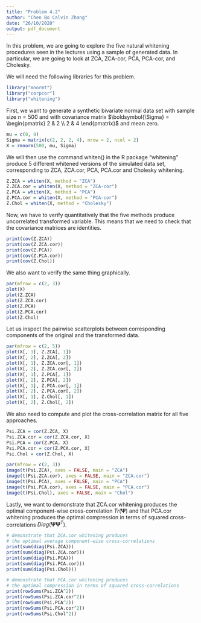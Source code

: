 ```yaml
---
title: "Problem 4.2"
author: "Chen Bo Calvin Zhang"
date: "26/10/2020"
output: pdf_document
---
```


In this problem, we are going to explore the five natural whitening procedures seen in the lectures using a sample of generated data. In particular, we are going to look at ZCA, ZCA-cor, PCA, PCA-cor, and Cholesky.

We will need the following libraries for this problem.

```r
library("mnormt")
library("corpcor")
library("whitening")
```

First, we want to generate a synthetic bivariate normal data set with sample size $n = 500$ and with covariance
matrix $\boldsymbol{\Sigma} = \begin{pmatrix} 2 & 2 \\ 2 & 4 \end{pmatrix}$ and mean zero.

```r
mu = c(0, 0)
Sigma = matrix(c(2, 2, 2, 4), nrow = 2, ncol = 2)
X = rmnorm(500, mu, Sigma)
```

We will then use the command whiten() in the R package “whitening” produce 5 different whitened versions of the simulated data set, corresponding to ZCA, ZCA.cor, PCA, PCA.cor and Cholesky whitening.

```r
Z.ZCA = whiten(X, method = "ZCA")
Z.ZCA.cor = whiten(X, method = "ZCA-cor")
Z.PCA = whiten(X, method = "PCA")
Z.PCA.cor = whiten(X, method = "PCA-cor")
Z.Chol = whiten(X, method = "Cholesky")
```

Now, we have to verify quantitatively that the five methods produce uncorrelated transformed variable. This means that we need to check that the covariance matrices are identities.

```r
print(cov(Z.ZCA))
print(cov(Z.ZCA.cor))
print(cov(Z.PCA))
print(cov(Z.PCA.cor))
print(cov(Z.Chol))
```

We also want to verify the same thing graphically.

```r
par(mfrow = c(2, 3))
plot(X)
plot(Z.ZCA)
plot(Z.ZCA.cor)
plot(Z.PCA)
plot(Z.PCA.cor)
plot(Z.Chol)
```

Let us inspect the pairwise scatterplots between corresponding components of the original and the transformed data.

```r
par(mfrow = c(2, 5))
plot(X[, 1], Z.ZCA[, 1])
plot(X[, 2], Z.ZCA[, 2])
plot(X[, 1], Z.ZCA.cor[, 1])
plot(X[, 2], Z.ZCA.cor[, 2])
plot(X[, 1], Z.PCA[, 1])
plot(X[, 2], Z.PCA[, 2])
plot(X[, 1], Z.PCA.cor[, 1])
plot(X[, 2], Z.PCA.cor[, 2])
plot(X[, 1], Z.Chol[, 1])
plot(X[, 2], Z.Chol[, 2])
```

We also need to compute and plot the cross-correlation matrix for all five approaches.

```r
Psi.ZCA = cor(Z.ZCA, X)
Psi.ZCA.cor = cor(Z.ZCA.cor, X)
Psi.PCA = cor(Z.PCA, X)
Psi.PCA.cor = cor(Z.PCA.cor, X)
Psi.Chol = cor(Z.Chol, X)

par(mfrow = c(2, 3))
image(t(Psi.ZCA), axes = FALSE, main = "ZCA")
image(t(Psi.ZCA.cor), axes = FALSE, main = "ZCA.cor")
image(t(Psi.PCA), axes = FALSE, main = "PCA")
image(t(Psi.PCA.cor), axes = FALSE, main = "PCA.cor")
image(t(Psi.Chol), axes = FALSE, main = "Chol")
```

Lastly, we want to demonstrate that ZCA.cor whitening produces the optimal component-wise cross-correlation $Tr(\boldsymbol{\Psi})$ and that PCA.cor whitening produces the optimal compression in terms of squared cross-correlations $Diag(\boldsymbol{\Psi}\boldsymbol{\Psi}^T)$.

```r
# demonstrate that ZCA.cor whitening produces
# the optimal average component-wise cross-correlations
print(sum(diag(Psi.ZCA)))
print(sum(diag(Psi.ZCA.cor)))
print(sum(diag(Psi.PCA)))
print(sum(diag(Psi.PCA.cor)))
print(sum(diag(Psi.Chol)))

# demonstrate that PCA.cor whitening produces
# the optimal compression in terms of squared cross-correlations
print(rowSums(Psi.ZCA^2))
print(rowSums(Psi.ZCA.cor^2))
print(rowSums(Psi.PCA^2))
print(rowSums(Psi.PCA.cor^2))
print(rowSums(Psi.Chol^2))
```
